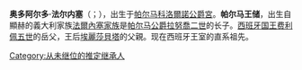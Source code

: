 {{Unreferenced|time=2015-05-05T04:58:06+00:00}}
{{Infobox noble
| name         = 奥多阿尔多·法尔内塞
| birth_date   = {{Birth date|1666|8|12|df=y}}
| succession   = 帕尔马王储
| reign        = 1666年8月12日 – 1693年9月6日
| birth_place  = [[科洛爾諾公爵宮|科洛爾諾公爵宮]], [[帕尔马|帕尔马]]
| death_date   = {{Death date and age|1693|9|6|1666|8|12||df=y}}
| spouse       = {{Tsl|en|Dorothea Sophie of Neuburg|諾伊堡的多蘿提亞·索菲}}
| noble family = [[法爾內塞家族|法爾內塞家族]]
| father       = [[拉努喬二世·法爾內塞|帕爾馬公爵拉努喬二世]]
| mother       = 伊莎贝拉·德·埃斯特
| burial_place = 圣母圣殿, 帕尔马
| issue        = 亚历山德罗·伊尼亚齐奥王子<br>[[埃麗莎貝塔·法爾内塞|埃麗莎貝塔]]
}}

'''奥多阿尔多·法尔内塞'''（{{lang-it|'''Odoardo Farnese'''}}；{{bd|1666年|8月12日|1693年|9月6日}}），出生于[[帕爾馬公國|帕尔马]][[科洛爾諾公爵宮|科洛爾諾公爵宮]]。'''帕尔马王储'''，出生自顯赫的義大利家族[[法爾內塞家族|法爾內塞家族]]是[[帕尔马公爵列表|帕尔马公爵]][[拉努喬二世·法爾內塞|拉努喬二世]]的长子。[[西班牙君主列表|西班牙国王]][[费利佩五世|费利佩五世]]的岳父，王后[[埃麗莎貝塔·法爾内塞|埃麗莎貝塔]]的父親。现在西班牙王室的直系祖先。

{{Authority control}}
{{DEFAULTSORT: Farnese, Odoardo}}
[[Category:从未继位的推定继承人|Category:从未继位的推定继承人]]